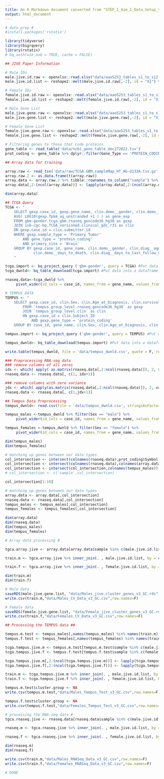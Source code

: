 ```yaml
---
title: An R Markdown document converted from "STEP_1_Aim_1_Data_Setup_v3.ipynb"
output: html_document
---
```


```r
# data prep #
#install.packages('rstatix')
```

```r
library(tidyverse)
library(bigrquery)
library(rstatix)
# bq_auth(use_oob = TRUE, cache = FALSE)
```

```r
## JIVE Paper Information

# Male IDs
male.jive.id.raw <- openxlsx::read.xlsx("data/aao5253_tables_s1_to_s12.xlsx", sheet = "Supplemental Table 2", colNames = F, rows = 5:10)
male.jive.id.list <- reshape2::melt(male.jive.id.raw[,-2], id = "X1") %>% rename(cluster.group = X1) %>% select(-variable) %>% filter(!is.na(value)) %>% arrange(cluster.group)

# Female IDs
female.jive.id.raw <- openxlsx::read.xlsx("data/aao5253_tables_s1_to_s12.xlsx", sheet = "Supplemental Table 2", colNames = F, rows = 21:25)
female.jive.id.list <- reshape2::melt(female.jive.id.raw[,-2], id = "X1") %>% rename(cluster.group = X1) %>% select(-variable) %>% filter(!is.na(value)) %>% arrange(cluster.group)

# Male Gene List
male.jive.gene.raw <- openxlsx::read.xlsx("data/aao5253_tables_s1_to_s12.xlsx", sheet = "Supplemental Table 2", colNames = F, rows = 12:16)
male.jive.gene.list <- reshape2::melt(male.jive.gene.raw[,-2], id = "X1") %>% rename(cluster.group = X1) %>% select(-variable) %>% filter(!is.na(value)) %>% arrange(cluster.group)

# Female Gene List
female.jive.gene.raw <- openxlsx::read.xlsx("data/aao5253_tables_s1_to_s12.xlsx", sheet = "Supplemental Table 2", colNames = F, rows = 28:32)
female.jive.gene.list <- reshape2::melt(female.jive.gene.raw[,-2], id = "X1") %>% rename(cluster.group = X1) %>% select(-variable) %>% filter(!is.na(value)) %>% arrange(cluster.group)
```

```r
# Filtering genes to those that code proteins
gene_table <- read_table('data/ncbi_gene_table_dec272022.tsv')
prot_coding <- gene_table %>% dplyr::filter(Gene_Type == 'PROTEIN_CODING')
```

```r
## Array data for training

array.raw <- read_tsv('data/raw/TCGA.GBM.sampleMap_HT_HG-U133A.tsv.gz', show_col_types = FALSE)
array.raw.2 <- as.data.frame(t(array.raw))
array.data <- array.raw.2 %>% tibble::rownames_to_column("sample") %>% janitor::row_to_names(row_number = 1)
array.data[,2:(ncol(array.data))] <- lapply(array.data[,2:(ncol(array.data))],as.numeric)

dim(array.data)
```

```r
## TCGA Query
TCGA <- "
    SELECT gexp.case_id, gexp.gene_name, clin.demo__gender, clin.demo__vital_status, clin.demo__days_to_death, clin.diag__age_at_diagnosis,clin.demo__race,clin.demo__ethnicity,
    AVG( LOG10(gexp.fpkm_uq_unstranded +1 ) ) as gene_exp
    FROM gbm-gender.tcga_gbm.rnaseq_gencode36_hg38 as gexp
    JOIN isb-cgc-bq.TCGA_versioned.clinical_gdc_r31 as clin
    ON gexp.case_id = clin.submitter_id
    WHERE gexp.sample_type = 'Primary Tumor'
        AND gene_type = 'protein_coding'
        AND primary_site = 'Brain'
    GROUP BY gexp.case_id, gene_name, clin.demo__gender, clin.diag__age_at_diagnosis,demo__race,clin.demo__ethnicity, clin.demo__vital_status,clin.submitter_id, 
             clin.demo__days_to_death, clin.diag__days_to_last_follow_up,clin.exp__created_datetime
    "
```

```r
tcga.import <- bq_project_query ('gbm-gender', query = TCGA) #Put data in temporary BQ table
tcga_dwnld<- bq_table_download(tcga.import) #Put data into a dataframe

rnaseq.data<-tcga_dwnld %>% 
     pivot_wider(id_cols = case_id, names_from = gene_name, values_from = gene_exp) %>% rename(sample = case_id)
```

```r
# TEMPUS DATA
TEMPUS <- "
    SELECT gexp.case_id, clin.Sex, clin.Age_at_Diagnosis, clin.survival_status, clin.Survival_days, gexp.gene_name, AVG( LOG10(gexp.fpkm_uq_unstranded +1 ) ) as gene_exp
        FROM `tempus_group_level.rnaseq_gencode36_hg38` as gexp
        JOIN `tempus_group_level.clin` as clin
        ON gexp.case_id = clin.Subject_ID
            AND gexp.gene_type = 'protein_coding'
    GROUP BY case_id, gene_name, clin.Sex, clin.Age_at_Diagnosis, clin.survival_status, clin.Survival_days"

tempus.import <- bq_project_query ('gbm-gender', query = TEMPUS) #Put data in temporary BQ table

tempus_dwnld<- bq_table_download(tempus.import) #Put data into a dataframe

write.table(tempus_dwnld, file = 'data/tempus_dwnld.csv', quote = F, row.names = F, sep = ',')
```

```r
### Preprocessing RNA-seq data
### remove columns of all zeros
idx <- which( apply( as.matrix(rnaseq.data[,2:ncol(rnaseq.data)]), 2, sum, na.rm=TRUE) > 0 )
rnaseq.data <- rnaseq.data[, c(1, idx+1)]

### remove columns with zero variance
jdx <- which( apply(as.matrix(rnaseq.data[,2:ncol(rnaseq.data)]), 2, var, na.rm=TRUE) > 0 )
rnaseq.data <- rnaseq.data[, c(1,jdx+1)]
```

```r
## Tempus Data Preprocessing
tempus_dwnld<- read.csv(file = 'data/tempus_dwnld.csv', stringsAsFactors = F, header = T)

tempus_males <-tempus_dwnld %>% filter(Sex == "male") %>%
     pivot_wider(id_cols = case_id, names_from = gene_name, values_from = gene_exp) %>% rename(sample = case_id)

tempus_females <-tempus_dwnld %>% filter(Sex == "female") %>%
     pivot_wider(id_cols = case_id, names_from = gene_name, values_from = gene_exp) %>% rename(sample = case_id)

dim(tempus_males)
dim(tempus_females)
```

```r
# matching up genes between our data types
col_intersection <- intersect(colnames(rnaseq.data),prot_coding$Symbol)
col_intersection <- intersect(colnames(rnaseq.data),colnames(array.data)) #### this orginally said intersect(colnames(rnaseq.data),colnames(array.data))
col_intersection <- intersect(col_intersection,colnames(tempus_males))
# col_intersection <- c('sample',col_intersection)                              
```

```r
col_intersection[1:10]
```

```r
# matching up genes between our data types
array.data <- array.data[,col_intersection]
rnaseq.data <- rnaseq.data[,col_intersection]
tempus_males <- tempus_males[,col_intersection]
tempus_females <- tempus_females[,col_intersection]

dim(array.data)
dim(rnaseq.data)
dim(tempus_males)
dim(tempus_females)
```

```r
# Array data processing #
```

```r
tgca.array.jive <- array.data[array.data$sample %in% c(male.jive.id.list$value,female.jive.id.list$value),]

train.m <- tgca.array.jive %>% inner_join(. , male.jive.id.list, by = c("sample" = "value"))

train.f <- tgca.array.jive %>% inner_join(. , female.jive.id.list, by = c("sample" = "value"))
```

```r
dim(train.m)
dim(train.f)
```

```r
# Male data
saveRDS(male.jive.gene.list, "data/Males_jive_cluster_genes_v3_GC.rds")
write.csv(train.m,"data/Males_CV_Data_v3_GC.csv",row.names=F)

# Female data
saveRDS(female.jive.gene.list, "data/Female_jive_cluster_genes_v3_GC.rds")
write.csv(train.f,"data/Females_CV_Data_v3_GC.csv",row.names=F)
```

```r
## Processing the TEMPUS data ##
```

```r
tempus.m.test <- tempus_males[,names(tempus_males) %in% names(train.m)]
tempus.f.test <- tempus_females[,names(tempus_females) %in% names(train.f)]

tcga.tempus.jive.m <- tempus.m.test[tempus.m.test$sample %in% c(male.jive.id.list$value),]
tcga.tempus.jive.f <- tempus.f.test[tempus.f.test$sample %in% c(female.jive.id.list$value),]

tcga.tempus.jive.m[,2:(ncol(tcga.tempus.jive.m))] <- lapply(tcga.tempus.jive.m[,2:(ncol(tcga.tempus.jive.m))],as.numeric)
tcga.tempus.jive.f[,2:(ncol(tcga.tempus.jive.f))] <- lapply(tcga.tempus.jive.f[,2:(ncol(tcga.tempus.jive.f))],as.numeric)

train.m <- tcga.tempus.jive.m %>% inner_join(. , male.jive.id.list, by = c("sample" = "value"))
train.f <- tcga.tempus.jive.f %>% inner_join(. , female.jive.id.list, by = c("sample" = "value"))  ### was tgca.rnaseq.jive.f
```

```r
tempus.m.test$cluster.group <- NA
write.csv(tempus.m.test,"data/Males_Tempus_Test_v3_GC.csv",row.names=F)

tempus.f.test$cluster.group <- NA
write.csv(tempus.f.test,"data/Females_Tempus_Test_v3_GC.csv",row.names=F)
```

```r
# processing the RNA-seq data #
tgca.rnaseq.jive <- rnaseq.data[rnaseq.data$sample %in% c(male.jive.id.list$value,female.jive.id.list$value),]

rnaseq.m <- tgca.rnaseq.jive %>% inner_join(. , male.jive.id.list, by = c("sample" = "value"))

rnaseq.f <- tgca.rnaseq.jive %>% inner_join(. , female.jive.id.list, by = c("sample" = "value"))
```

```r
dim(rnaseq.m)
dim(rnaseq.f)
```

```r
write.csv(train.m,"data/Males_RNASeq_Data_v3_GC.csv",row.names=F)
write.csv(train.f,"data/Females_RNASeq_Data_v3_GC.csv",row.names=F)
```

```r
# DONE
```

